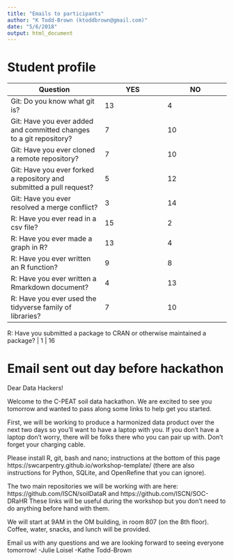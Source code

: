 ```yaml
---
title: "Emails to participants"
author: "K Todd-Brown (ktoddbrown@gmail.com)"
date: "5/6/2018"
output: html_document
---
```


# Student profile

Question | YES	| NO 
---|--|--
Git: Do you know what git is?	| 13	| 4
Git: Have you ever added and committed changes to a git repository?	| 7	| 10
Git: Have you ever cloned a remote repository?	| 7	| 10
Git: Have you ever forked a repository and submitted a pull request? |	5 |	12
Git: Have you ever resolved a merge conflict?	| 3	| 14
R: Have you ever read in a csv file? | 15 | 2
R: Have you ever made a graph in R?	| 13 | 4
R: Have you ever written an R function?	| 9	| 8
R: Have you ever written a Rmarkdown document?	| 4	| 13
R: Have you ever used the tidyverse family of libraries? | 7 | 10

R: Have you submitted a package to CRAN or otherwise maintained a package? | 1 | 16


# Email sent out day before hackathon

Dear Data Hackers!

Welcome to the C-PEAT soil data hackathon. We are excited to see you tomorrow and wanted to pass along some links to help get you started.

First, we will be working to produce a harmonized data product over the next two days so you'll want to have a laptop with you. If you don't have a laptop don't worry, there will be folks there who you can pair up with. Don't forget your charging cable. 

Please install R, git, bash and nano; instructions at the bottom of this page https://swcarpentry.github.io/workshop-template/ (there are also instructions for Python, SQLite, and OpenRefine that you can ignore).

The two main repositories we will be working with are here: https://github.com/ISCN/soilDataR and https://github.com/ISCN/SOC-DRaHR These links will be useful during the workshop but you don't need to do anything before hand with them.

We will start at 9AM in the OM building, in room 807 (on the 8th floor). Coffee, water, snacks, and lunch will be provided. 

Email us with any questions and we are looking forward to seeing everyone tomorrow!
-Julie Loisel
-Kathe Todd-Brown